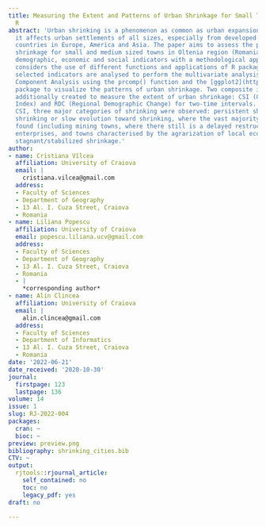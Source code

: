 ```yaml
---
title: Measuring the Extent and Patterns of Urban Shrinkage for Small Towns Using
  R
abstract: 'Urban shrinking is a phenomenon as common as urban expansion nowadays and
  it affects urban settlements of all sizes, especially from developed and industrialized
  countries in Europe, America and Asia. The paper aims to assess the patterns of
  shrinkage for small and medium sized towns in Oltenia region (Romania), considering
  demographic, economic and social indicators with a methodological approach which
  considers the use of different functions and applications of R packages. Thirteen
  selected indicators are analysed to perform the multivariate analysis on Principal
  Component Analysis using the prcomp() function and the [ggplot2](https://CRAN.R-project.org/package=ggplot2)
  package to visualize the patterns of urban shrinkage. Two composite indicators were
  additionally created to measure the extent of urban shrinkage: CSI (Composite Shrinking
  Index) and RDC (Regional Demographic Change) for two-time intervals. Based on the
  CSI, three major categories of shrinking were observed: persistent shrinkage, mild
  shrinking or slow evolution toward shrinking, where the vast majority of towns are
  found (including mining towns, where there still is a delayed restructuring of state-owned
  enterprises, and towns characterised by the agrarization of local economies), and
  stagnant/stabilized shrinkage.'
author:
- name: Cristiana Vîlcea
  affiliation: University of Craiova
  email: |
    cristiana.vilcea@gmail.com
  address:
  - Faculty of Sciences
  - Department of Geography
  - 13 Al. I. Cuza Street, Craiova
  - Romania
- name: Liliana Popescu
  affiliation: University of Craiova
  email: popescu.liliana.ucv@gmail.com
  address:
  - Faculty of Sciences
  - Department of Geography
  - 13 Al. I. Cuza Street, Craiova
  - Romania
  - |
    *corresponding author*
- name: Alin Clincea
  affiliation: University of Craiova
  email: |
    alin.clincea@gmail.com
  address:
  - Faculty of Sciences
  - Department of Informatics
  - 13 Al. I. Cuza Street, Craiova
  - Romania
date: '2022-06-21'
date_received: '2020-10-30'
journal:
  firstpage: 123
  lastpage: 136
volume: 14
issue: 1
slug: RJ-2022-004
packages:
  cran: ~
  bioc: ~
preview: preview.png
bibliography: shrinking_cities.bib
CTV: ~
output:
  rjtools::rjournal_article:
    self_contained: no
    toc: no
    legacy_pdf: yes
draft: no

---
```

